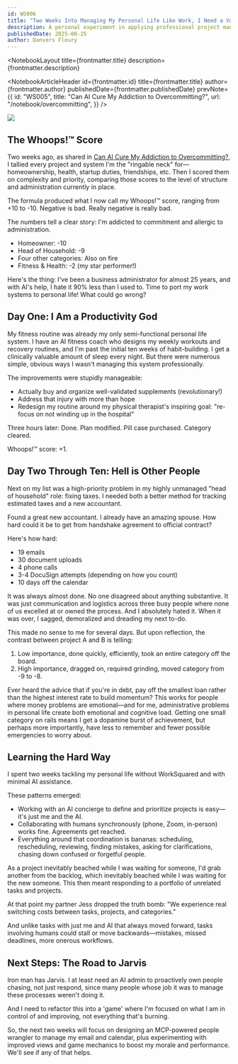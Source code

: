 ```yaml
---
id: WS006
title: "Two Weeks Into Managing My Personal Life Like Work, I Need a Vacation"
description: A personal experiment in applying professional project management systems to personal life - and the surprising results.
publishedDate: 2025-08-25
author: Danvers Fleury
---
```



<NotebookLayout 
  title={frontmatter.title}
  description={frontmatter.description}
>

<NotebookArticleHeader
  id={frontmatter.id}
  title={frontmatter.title}
  author={frontmatter.author}
  publishedDate={frontmatter.publishedDate}
  prevNote={{
    id: "WS005",
    title: "Can AI Cure My Addiction to Overcommitting?",
    url: "/notebook/overcommitting",
  }}
/>

<article class="prose prose-li:my-0 [&_li_ul]:mt-0 prose-compact prose-blockquote:font-normal prose-ul:mt-0">

![](/images/articles/vacation/taskboardday9.png)

## The Whoops!™ Score

Two weeks ago, as shared in [Can AI Cure My Addiction to Overcommitting?](/notebook/overcommitting), I tallied every project and system I'm the "ringable neck" for—homeownership, health, startup duties, friendships, etc. Then I scored them on complexity and priority, comparing those scores to the level of structure and administration currently in place.

The formula produced what I now call my Whoops!™ score, ranging from +10 to -10. Negative is bad. Really negative is really bad.

The numbers tell a clear story: I'm addicted to commitment and allergic to administration.

- Homeowner: -10
- Head of Household: -9
- Four other categories: Also on fire
- Fitness & Health: -2 (my star performer!)

Here's the thing: I've been a business administrator for almost 25 years, and with AI's help, I hate it 90% less than I used to. Time to port my work systems to personal life! What could go wrong?

## Day One: I Am a Productivity God

My fitness routine was already my only semi-functional personal life system. I have an AI fitness coach who designs my weekly workouts and recovery routines, and I'm past the initial ten weeks of habit-building. I get a clinically valuable amount of sleep every night. But there were numerous simple, obvious ways I wasn't managing this system professionally.

The improvements were stupidly manageable:

- Actually buy and organize well-validated supplements (revolutionary!)
- Address that injury with more than hope
- Redesign my routine around my physical therapist's inspiring goal: "re-focus on not winding up in the hospital"

Three hours later: Done. Plan modified. Pill case purchased. Category cleared.

Whoops!™ score: +1.

## Day Two Through Ten: Hell is Other People

Next on my list was a high-priority problem in my highly unmanaged "head of household" role: fixing taxes. I needed both a better method for tracking estimated taxes and a new accountant.

Found a great new accountant. I already have an amazing spouse. How hard could it be to get from handshake agreement to official contract?

Here's how hard:

- 19 emails
- 30 document uploads
- 4 phone calls
- 3-4 DocuSign attempts (depending on how you count)
- 10 days off the calendar

It was always almost done. No one disagreed about anything substantive. It was just communication and logistics across three busy people where none of us excelled at or owned the process. And I absolutely hated it. When it was over, I sagged, demoralized and dreading my next to-do.

This made no sense to me for several days. But upon reflection, the contrast between project A and B is telling:

1. Low importance, done quickly, efficiently, took an entire category off the board.
2. High importance, dragged on, required grinding, moved category from -9 to -8.

Ever heard the advice that if you're in debt, pay off the smallest loan rather than the highest interest rate to build momentum? This works for people where money problems are emotional—and for me, administrative problems in personal life create both emotional and cognitive load. Getting one small category on rails means I get a dopamine burst of achievement, but perhaps more importantly, have less to remember and fewer possible emergencies to worry about.

## Learning the Hard Way

I spent two weeks tackling my personal life without WorkSquared and with minimal AI assistance.

These patterns emerged:

- Working with an AI concierge to define and prioritize projects is easy—it's just me and the AI.
- Collaborating with humans synchronously (phone, Zoom, in-person) works fine. Agreements get reached.
- Everything around that coordination is bananas: scheduling, rescheduling, reviewing, finding mistakes, asking for clarifications, chasing down confused or forgetful people.

As a project inevitably beached while I was waiting for someone, I'd grab another from the backlog, which inevitably beached while I was waiting for the new someone. This then meant responding to a portfolio of unrelated tasks and projects.

At that point my partner Jess dropped the truth bomb: "We experience real switching costs between tasks, projects, and categories."

And unlike tasks with just me and AI that always moved forward, tasks involving humans could stall or move backwards—mistakes, missed deadlines, more onerous workflows.

## Next Steps: The Road to Jarvis

Iron man has Jarvis. I at least need an AI admin to proactively own people chasing, not just respond, since many people whose job it was to manage these processes weren't doing it.

And I need to refactor this into a 'game' where I'm focused on what I am in control of and improving, not everything that's burning.

So, the next two weeks will focus on designing an MCP-powered people wrangler to manage my email and calendar, plus experimenting with improved views and game mechanics to boost my morale and performance. We'll see if any of that helps.

</article>

</NotebookLayout>
